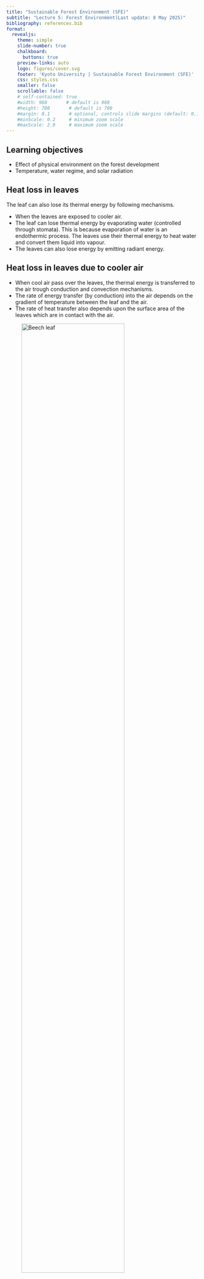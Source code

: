 ```yaml
---
title: "Sustainable Forest Environment (SFE)"
subtitle: "Lecture 5: Forest Environment(Last update: 8 May 2025)"
bibliography: references.bib
format:
  revealjs:
    theme: simple
    slide-number: true
    chalkboard:
      buttons: true
    preview-links: auto
    logo: figures/cover.svg
    footer: 'Kyoto University | Sustainable Forest Environment (SFE)'
    css: styles.css
    smaller: false
    scrollable: false
    # self-contained: true
    #width: 960       # default is 960
    #height: 700       # default is 700
    #margin: 0.1       # optional, controls slide margins (default: 0.1)
    #minScale: 0.2     # minimum zoom scale
    #maxScale: 2.0     # maximum zoom scale
---
```


## Learning objectives

- Effect of physical environment on the forest development
- Temperature, water regime, and solar radiation

## Heat loss in leaves {.smaller}

The leaf can also lose its thermal energy by following mechanisms.

- When the leaves are exposed to cooler air.
- The leaf can lose thermal energy by evaporating water (controlled through stomata). This is because evaporation of water is an endothermic process. The leaves use their thermal energy to heat water and convert them liquid into vapour.
- The leaves can also lose energy by emitting radiant energy.

## Heat loss in leaves due to cooler air {.smaller}

- When cool air pass over the leaves, the thermal energy is transferred to the air trough conduction and convection mechanisms.
- The rate of energy transfer (by conduction) into the air depends on the gradient of temperature between the leaf and the air.
- The rate of heat transfer also depends upon the surface area of the leaves which are in contact with the air.


::: {layout="[[1,1]]"}

![Beech leaf](https://upload.wikimedia.org/wikipedia/commons/3/3f/Fagus_sylvatica_leaf_001.jpg){width=80%}

![Norway spruce](https://upload.wikimedia.org/wikipedia/commons/3/39/Picea_abies_Nadelkissen.jpg){width=80%}

:::


## Heat loss in leaves due to cooler air {.smaller}

:::: {.columns}

::: {.column width="50%"}

- @leuzinger2007 showed that forest canopies play a major role in biosphere-atmosphere interactions.

- Large surfaces, such as beech leaves, have stable layers of air moleculs comprising a thick boundary layer. This thick boundary layer slow down the energy transfer from leaves to air at large.

- Small surfaces have thinner boundary layers. They allow fater transfer of thermal energy between leaves and air.

- The thickness of boundary layer decreases with increase in wind speed.

:::

::: {.column width="50%"}

![@leuzinger2007](./figures/1-s2.0-S0168192307001396-gr4.jpg)

:::

::::


## Heat loss in leaves due to evaporation {.smaller}

- The evaporation of water requiresa huge amount of energy; to evaporate 1 liter of water we need to supply 2.4 MJ of energy.
- The faster the rate of evaporation faster will be the rate of energy loss (i.e., cooling)
- The rate of evaporation, however, depends upon several factors such as:
    - amount of water available in the tree
    - dryness of air (temperatue and humidity of air)
    - wind pressure, speed, and thickness of boundary layer


## Heat loss due to radiation {.smaller}

- Earlier, it was mentioned that the leaves can loose energy by emitting radiation.

::: {.callout-note title="Thermal radiation"}
- Thermal radiation is the emission of electromagnetic waves from all matter that has non zero absolute temperature.
- The energy is emitted in the form of photons and does not require a medium for propagation.
- Thermal radiation is also called as black body radiation.
:::

::: {layout="[[1,1]]"}

![Natural image](https://upload.wikimedia.org/wikipedia/commons/9/9b/Human-Visible.jpg)

![Infrared image](https://upload.wikimedia.org/wikipedia/commons/4/44/Human-Infrared.jpg)

:::

## Black body radiation (thermal radiation) {.smaller}

::: {.callout-note}
Thermal radiation is also called as black body radiation.
:::

- A 'black-body' is a theoretical object in thermal equilibrium that absorbs all light that is incident upon it.
- Black-bodies have a single, well-defined temperature.
- The surface of the sun is a good approximation of these requirements.
- Black-body objects emit electromagnetic radiation. The spectrum of this radiation depends solely on the temperature of the object, as described by [Planck's Law](https://en.wikipedia.org/wiki/Planck%27s_law).

::: {.callout-note}
What is the meaning of spectrum?
:::

## Spectra of Electromagnetic radiation {.smaller}

![Spectrum of electromagnetic radiation, UV: 10 nm to 400 nm; Visible: 380 nm to 780 nm; Infrared: 780 nm to 1 mm](https://upload.wikimedia.org/wikipedia/commons/c/cf/EM_Spectrum_Properties_edit.svg)

## Spectra of Visible light {.smaller}

:::: {.columns}

::: {.column width="30%"}

| Color | Wavelength Range (nm) | 
| --- | --- |
| Violet | 380 – 450 |
| Blue | 450 – 495 |
| Green | 495 – 570 |
| Yellow | 570 – 590 |
| Orange | 590 – 620 |
| Red | 620 – 750 |

:::

::: {.column width="70%"}

![Visible light spectrum](https://upload.wikimedia.org/wikipedia/commons/d/d9/Linear_visible_spectrum.svg)

![Visible spectrum of various light source](https://micro.magnet.fsu.edu/primer/lightandcolor/images/lightsourcesfigure3.jpg)

:::

::::

## Spectra of black body radiation {.smaller}

As the temperature of a black body decreases, the emitted thermal radiation decreases in intensity and its maximum moves to longer wavelengths.

![As the temperature of a black body decreases, the emitted thermal radiation decreases in intensity and its maximum moves to longer wavelengths.](https://www.ossila.com/cdn/shop/files/blackbody-spectrum-various-temperatures.svg?v=1670335899&width=848&height=452)

## Spectra of black body radiation {.smaller}

Black-body radiation has a continuous frequency spectrum that depends only on the body's temperature (Planck's law).

![Black-body radiation has a continuous frequency spectrum that depends only on the body's temperature (Planck's law).](https://www.ossila.com/cdn/shop/files/blackbody-spectrum-various-temperatures.svg?v=1670335899&width=848&height=452)

## Spectra of black body radiation {.smaller}

The spectrum has a peak at a characteristic frequency that shifts to higher frequencies with increasing temperature.

![The spectrum has a peak at a characteristic frequency that shifts to higher frequencies with increasing temperature](https://www.ossila.com/cdn/shop/files/blackbody-spectrum-various-temperatures.svg?v=1670335899&width=848&height=452)

## Spectra of black body radiation {.smaller}


:::: {.columns}

:::{.column width=50%}

- At room temperature most of the emission is in the infrared region.
-  As the temperature increases past about 500 degrees Celsius, black bodies start to emit significant amounts of visible light.
- With rising temperature, the glow becomes visible: first as a dull red, then yellow, and eventually a "dazzling bluish-white" as the temperature rises.
- When the body appears white, it is emitting a substantial fraction of its energy as ultraviolet radiation.

:::

:::{.column width=50%}

![Blacksmiths judge workpiece temperatures by the colour of the glow](https://upload.wikimedia.org/wikipedia/commons/3/3e/Blacksmith_at_work.jpg)

![Blacksmiths chart](https://upload.wikimedia.org/wikipedia/commons/b/bd/Gluehfarben_no_language_horizontal.svg)

:::

::::


## Spectra of solar radiation {.smaller}

![Solar irradiance spectral distribution vs. black-body spectral distribution at 5800 K. The solar spectrum is the range of electromagnetic radiation emitted by the sun, extending from the ultraviolet to the infrared region.](https://www.ossila.com/cdn/shop/files/black-body-vs-solar-irradiance.svg?v=1670335975&width=848&height=452)

The Sun, with an effective temperature of approximately 5800 K, is an approximate black body with an emission spectrum peaked in the central, yellow-green part of the visible spectrum, but with significant power in the ultraviolet as well.

## Heat loss due to radiation {.smaller}

:::: {.columns}

::: {.column width=70%}

- The instensity of thermal radiation emitted by an object is given by Stefan-Boltzmann law:

$$
j = \varepsilon \sigma T^{4}
$$

where,

- $j$ is the intensity of the thermal radiation (energy per unit area per unit time)
- $\varepsilon$ is the emissivity, which is a material property
- $\sigma$ is the Stefan-Boltzmann constant ($5.67 \times 10^{-8} W m^{-2} K^{-4}$)
- T is absolute temperatue in Kelvin.

:::

::: {.column width=30%}

::: {.callout-note}

- For a perfect black body, emissivity is 1. Many bodies in real life are grey bodies with $\varepsilon \in (0,1)$.
- A good absorber is also a good emitter.

:::

:::

::::

## Grey bodies

- Matter that does not absorb all incident radiation emits less total energy than a black body. 
- Emissions are reduced by a factor $\varepsilon \in (0,1)$
- In general emissivity depends on wavelength
- For grey body, emissivity is constant and does not depend upon the wave length.

## Heat loss due to radiation {.smaller}

- So Stefan-Boltzmann law states that a body which has non zero absolute temperature emits thermal radiation.
- Thermal radiation emitted by a body at any temperature consists of a wide range of frequencies.
- When hotter body (temperature $T$) is kept in a cooler environment (temperature $T_{0}$), then the hotter body will emit energy, and it will also absorb energy from cooler environment. The net power per unit area emitted by the hotter body is given by following expression.

$$
j = \varepsilon \sigma (T^{4} - T_{0}^{4})
$$

::: {.callout-note appearance="simple"}
The dominant frequency (or color) range of the emitted radiation shifts to higher frequencies as the temperature of the emitter increases. 
:::


## Solar radiation {.smaller}

::: {.callout-note}
- Solar radiation is the direct emission of energy from the sun
- Solar irradiance is the amount of energy that reaches the Earth’s surface.
:::

:::: {.columns}

::: {.column width="30%"}

- The thermal radiation emitted by the sun is called "shortwave" radiation, because of the short wavelengths (visible portion of the specturm).
- UV: 10 to 400 nm; Visible: 380 - 780 nm;  Infrared : 780 nm - 1 mm

:::

::: {.column width="70%"}

![Solar irradiance spectral distribution](https://www.ossila.com/cdn/shop/files/black-body-vs-solar-irradiance.svg?v=1670335975&width=848&height=452)

:::

::::


## Heat loss due to radiation {.smaller}

![Visible image of the forest canopy, source: @still2021](./figures/nph17321-fig-0002-m.jpg)

- The cooler bodies emits radiation of larger wavelengths. If these wavelengths belong to visible spectrum then we can see those bodies. [Interesting article on spectrum of various light source](https://micro.magnet.fsu.edu/primer/lightandcolor/lightsourcesintro.html)
- However, if the wavelengths are larger than the visible spectrum then we cannot see those bodies, and we need Infrared imaging (Thermography). [See the video on using Thermography to study forest canopy](https://www.youtube.com/watch?v=9HLdiJAZNTM)
- Objects at temperature commonly found in forest emit radiation at longer wavelengths (on order of 10 micrometers) which is in the infrared region of the spectrum. This is called Longwave radiation which can be sensed by skin as warmth.

## Heat loss due to radiation {.smaller}

- An object at room temperature (20 degree celcius) emits about 420 W/m2 energy .
- If we increase the temperature to 37 degree celcius then it will emit 520 W/m2 energy.
- The loss of energy due to radiation cools the objects, which in turn, lowers the rate of further radiation. The energy loss may be counteracted by any energy being added to the surface from the environment, and temperature stabilize when the energy gains from the environment matches the energy losses.

## Earth's energy balance

![Earth's energy balance [Source NOAA](https://www.noaa.gov/jetstream/atmosphere/energy)](./figures/energy_balance.jpg)

## Earth's energy balance

![Earth's energy balance](https://upload.wikimedia.org/wikipedia/commons/b/bb/The-NASA-Earth%27s-Energy-Budget-Poster-Radiant-Energy-System-satellite-infrared-radiation-fluxes.jpg)

## Solar Irradiance {.smaller}

- The atmosphere is a particularly important factor in determining local terrestrial solar irradiance as it causes significant changes between the radiation at the top of the atmosphere and what reaches the ground.
- Certain wavelengths are preferentially absorbed or scattered by atoms/molecules in the air. 
- Absorption is the process whereby a photon of light transfers all its energy to an atom/molecule. It does this by promoting an electron to a higher energy level, such that the photon no longer exists. Consequently, its energy is effectively converted to heating the absorber (sometimes a photon can be remitted in a process called fluorescence, but this is rare in the atmosphere).


## Solar Irradiance {.smaller}

- At ultraviolet wavelengths below 400 nm, O3 (ozone) is the primary absorber of radiation. Molecules in the atmosphere scatter incoming solar radiation into random directions. This is known as Rayleigh scattering and is responsible for the reduction in irradiance throughout the visible part of the spectrum.
- Molecular oxygen (O2) is responsible for some absorption of light in the red and near infrared region (600 nm – 800 nm), as is water vapour (H2O), which also has strong absorption bands for light in the mid-infrared region up to 3000 nm. 
- Carbon dioxide (CO2) begins to contribute to absorption of light above approximately 2500 nm.


## Solar Irradiance {.smaller}

![Scattering of light](./figures/The_Solar_Spectrum-01.png)

- Atmospheric constituents can also scatter sunlight. Here, the photons are deflected from their original trajectory by molecules/particles rather than being absorbed. The two types of scattering that are most prevalent in the atmosphere are Mie scattering and Rayleigh scattering. Both are types of elastic scattering, so the wavelength (λ) of light is unchanged by the scattering process.

## Solar Irradiance {.smaller}

![Scattering of light](./figures/The_Solar_Spectrum-01.png)

- Rayleigh scattering occurs when the diameter (d) of the scatterer is much smaller than the wavelength of the light it is scattering. The intensity of Rayleigh scattering is proportional to λ-4, so it is far more efficient for short wavelengths (blue light) than long wavelengths (red/IR light). Rayleigh scattering can scatter light in all directions, with a slight prevalence to the forward and backward directions relative to the incoming light.

- Gas molecules such as oxygen and nitrogen along with very small dust particles are largely responsible for Rayleigh scattering. This occurs mostly in the upper atmosphere. The preferential scattering of blue light by Rayleigh scattering is why the sky appears blue during the day and red at sunrise/sunset. Rayleigh scattering is also largely responsible for diffuse horizontal irradiance.

## Solar Irradiance {.smaller}

![Scattering of light](./figures/The_Solar_Spectrum-01.png)

- Mie scattering occurs when the diameter of the scatterer is equal to or larger than the wavelength of light. It preferentially scatters light in the forward direction, with larger particles scattering more heavily in favour of the forward direction. The intensity of Mie scattering is not heavily wavelength dependent. It occurs mostly in the lower atmosphere from water vapour and large dust particles/pollutants. Mie scattering is why clouds and fog appear white.

## Energy balance in forest ecosystem {.smaller}

![Source @still2021](./figures/nph17321-fig-0001-m.jpg)

Forest receive shortwave sunlight and emit longwave radiation

## Energy balance in forest ecosystem {.smaller}

![Radiation patterns for a clearcut forest in Oregon, USA on a summer day; Source: Forest Ecology, An evidence based approach](./figures/c02f010.jpg)

## Energy balance in forest ecosystem {.smaller}

:::: {.columns}

::: {.column width="50%"}

- The energy budget for a forest clearcut on a summer day is driven by incoming solar (shortwave) radiation.
- About 13% of the light is reflected, with no effect on the forest.
- The rest of the solar energy is either absorbed by the forest (warming it), or evaporating water.

:::

::: {.column width="50%"}

![Radiation patterns for a clearcut forest in Oregon, USA on a summer day; Source: Forest Ecology, An evidence based approach](./figures/c02f010.jpg)

:::

::::



## Energy balance in forest ecosystem {.smaller}

:::: {.columns}

::: {.column width="50%"}

- The forest itself emits at long wavelengths, and the intensity of the emission depends on the daily trends in temperature.
- The warm air also emits longwave radiation to the forest, about 300 W/m2 through the day and night.
- The emission of longwave radiation from the forest increased by about 50% through the day, as absorption of shortwave solar radiation increased the thermal energy stored in the forest.

:::

::: {.column width="50%"}

![Radiation patterns for a clearcut forest in Oregon, USA on a summer day; Source: Forest Ecology, An evidence based approach](./figures/c02f010.jpg)

:::

::::

## Energy balance in forest ecosystem {.smaller}

:::: {.columns}

::: {.column width="50%"}

- The balance between incoming and outgoing fluxes of shortwave and longwave radiation determines how much energy is available to evaporate water or change the thermal energy storage. 
- In a day, the soil gains about 14 MJ/m2 of energy. This energy can move deep into the soil, or be used to evaporate water (14 MJ/m2 of energy can evaporate about 5 liters of water).

:::

::: {.column width="50%"}

![Radiation patterns for a clearcut forest in Oregon, USA on a summer day; Source: Forest Ecology, An evidence based approach](./figures/c02f010.jpg)

:::

::::

## Forest help in maintaining soil temperature {.smaller}

![The temperature of the air in the forest in nothern Arizona, USA on a winter night](./figures/c02f011.jpg)

:::{.callout-note}
The temperature of the air in the forest remained above −15 °C on a winter's night, compared with −30 °C in the meadow.  WHY?
:::

## Forest help in maintaining soil temperature {.smaller}

- If we keep two black bodies at the same temperature, then the radiation emitted by both bodies will be same.
- However, most real objects are not perfect black bodies. They emit lesser radiation than they absorb.
- Soils and plants are almost perfect black bodies, they can emit 90% of the maximum radiation.
- Air is poor emitter, especially if humidity is high, emitting only 70% of the maximum radiation.
- This means that, at the same temperature, the soil will emit more radiation to air than the air will emit to the soil. This phenomena will lead to chilling of the soil.
- The presence of trees can increase the turbulence in the air. This will prevent the formation of a very cool layer of air in contact with the soil.

## Solar Spectrum {.smaller}

:::: {.columns}

::: {.column width="50%"}

- Solar radiation is the direct emission of energy from the sun while solar irradiance is the amount of energy that reaches the Earth’s surface.
- The intensity of the solar spectrum received on Earth is strongly dependent on the Earth-Sun distance, the angle at which the sun’s rays reach the Earth’s atmosphere, the weather, and the amount of air pollution.

:::

:::{.column width="50%"}

![Earth's energy balance [Source NOAA](https://www.noaa.gov/jetstream/atmosphere/energy)](./figures/energy_balance.jpg)

:::

::::


## Solar radiation {.smaller}

::::{.columns}

::: {.column width="50%"}

- The average distance between the Earth and the Sun is approximately 150 million kilometres.
- This means that rays of sunlight are approximately parallel when they arrive at Earth.
- However, the amount of solar radiation which reaches Earth varies based on the time of year.
- This is due to variations in the Earth-Sun distance, which varies between approximately 147 million km at perihelion in January to 152 million km at aphelion in July.

:::

::: {.column width="50%"}

![The sunlight are approximately parallel when they arrive at Earth](./figures/the-solar-spectrum-zenith-angle.png)

:::

::::



## Tilt of the earth {.smaller}

![Tilt of the earth](./figures/the-solar-spectrum_I0-irradiance.png)

- The Earth is tilted at an angle of 23.5 degrees relative to the plane of its orbit around the Sun.
- The angle at which the light intercepts the atmosphere is the governing factor in the irradiance at the top of the atmosphere. This angle is called the solar zenith angle, $\theta_{s}$ and is the angle between the sun's rays and local vertical.
- Due to the spherical shape of the Earth, the greater $\theta_{s}$, the larger the area that the sun's rays are spread over.

## Tilt of the earth {.smaller}

![The latitude, which receives sunlight at normal incidence, and hence the greatest intensity, varies depending on the time of year](./figures/the-solar-spectrum-tropic-of-cancer.png)


## Effect of slope on solar radiation {.smaller}

![The daily amount of incoming sunlight depends on the aspect of a site. In the Northern Hemisphere at a latitude of 43°, a hillside that faces toward the north at an angle of 25° receives almost no direct‐beam sunlight in winter, when a 25° hillside facing to the south receives 9 MJ m−2. The effect of aspect is small in mid‐summer.](./figures/c02f008.png)

## {.smaller}

![The amount of incoming radiation received by a site depends not only on latitude, slope angle and aspect, but also on whether nearby hillsides block sunlight (left). The shading effects in a mountainous landscape in northern Idaho reduces incoming sunlight by only a few percent on south‐facing slopes, but by an average of 30% on north‐facing slopes. The effect of slope combined with shading from surrounding hills resulted in a fourfold range of incoming solar radiation annually](./figures/c02f009.png)

## {.smaller}

![Daily comparisons of high and low temperatures at locations that differ by 1500 m in elevation showed a general pattern that also included specific days that were higher or lower than the trend. Some of the variation related to the moisture content of the air, especially on colder days, and other variation relates to cloudiness and shifting weather systems.](./figures/c02f014.jpg)

## {.smaller}


![The temperatures of the soil (10 cm below the O horizon) differed between north‐ and south‐facing aspects in this glacial valley in Colorado, USA (2750 m elevation), in part because of the effect of aspect on snow accumulation, retention, and time of melting.](./figures/c02f015.jpg)

## References

